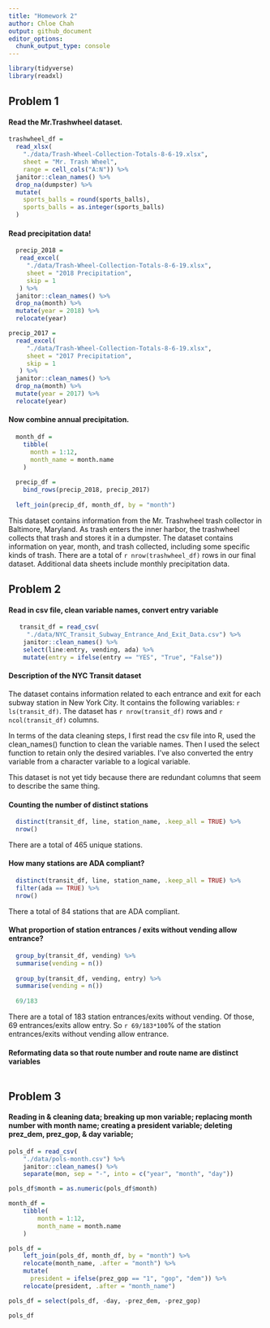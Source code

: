 ```yaml
---
title: "Homework 2"
author: Chloe Chah
output: github_document
editor_options: 
  chunk_output_type: console
---
```




```r
library(tidyverse)
library(readxl)
```

## Problem 1 

#### Read the Mr.Trashwheel dataset. 

```r

trashwheel_df = 
  read_xlsx(
    "./data/Trash-Wheel-Collection-Totals-8-6-19.xlsx",
    sheet = "Mr. Trash Wheel",
    range = cell_cols("A:N")) %>% 
  janitor::clean_names() %>%
  drop_na(dumpster) %>%
  mutate(
    sports_balls = round(sports_balls), 
    sports_balls = as.integer(sports_balls)
  )
```

#### Read precipitation data! 

```r
  precip_2018 = 
   read_excel(
     "./data/Trash-Wheel-Collection-Totals-8-6-19.xlsx", 
     sheet = "2018 Precipitation", 
     skip = 1
   ) %>% 
  janitor::clean_names() %>%
  drop_na(month) %>%
  mutate(year = 2018) %>%
  relocate(year)

precip_2017 = 
  read_excel(
     "./data/Trash-Wheel-Collection-Totals-8-6-19.xlsx", 
     sheet = "2017 Precipitation", 
     skip = 1
   ) %>% 
  janitor::clean_names() %>%
  drop_na(month) %>%
  mutate(year = 2017) %>%
  relocate(year)

```

#### Now combine annual precipitation.

```r
  month_df = 
    tibble(
      month = 1:12, 
      month_name = month.name
    )
  
  precip_df = 
    bind_rows(precip_2018, precip_2017)
  
  left_join(precip_df, month_df, by = "month")

```

This dataset contains information from the Mr. Trashwheel trash collector in Baltimore, Maryland. As trash enters the inner harbor, the trashwheel collects that trash and stores it in a dumpster. The dataset contains information on year, month, and trash collected, including some specific kinds of trash. There are a total of `r nrow(trashwheel_df)` rows in our final dataset. Additional data sheets include monthly precipitation data.

## Problem 2 

#### Read in csv file, clean variable names, convert entry variable 

```r
   transit_df = read_csv(
     "./data/NYC_Transit_Subway_Entrance_And_Exit_Data.csv") %>%
    janitor::clean_names() %>%
    select(line:entry, vending, ada) %>%
    mutate(entry = ifelse(entry == "YES", "True", "False"))
```

#### Description of the NYC Transit dataset 

The dataset contains information related to each entrance and exit for each subway station in New York City. It contains the following variables: `r ls(transit_df)`. The dataset has `r nrow(transit_df)` rows and `r ncol(transit_df)` columns. 

In terms of the data cleaning steps, I first read the csv file into R, used the clean_names() function to clean the variable names. Then I used the select function to retain only the desired variables. I've also converted the entry variable from a character variable to a logical variable.

This dataset is not yet tidy because there are redundant columns that seem to describe the same thing. 

#### Counting the number of distinct stations 

```r
  distinct(transit_df, line, station_name, .keep_all = TRUE) %>%
  nrow()
```

There are a total of 465 unique stations. 

#### How many stations are ADA compliant?

```r
  distinct(transit_df, line, station_name, .keep_all = TRUE) %>% 
  filter(ada == TRUE) %>%
  nrow() 
```

There a total of 84 stations that are ADA compliant. 

#### What proportion of station entrances / exits without vending allow entrance?

```r
  group_by(transit_df, vending) %>%
  summarise(vending = n())
  
  group_by(transit_df, vending, entry) %>%
  summarise(vending = n())
  
  69/183
```

There are a total of 183 station entrances/exits without vending. Of those, 69 entrances/exits allow entry. So `r 69/183*100`% of the station entrances/exits without vending allow entrance.

#### Reformating data so that route number and route name are distinct variables

```r

```


## Problem 3 

#### Reading in & cleaning data; breaking up mon variable; replacing month number with month name; creating a president variable; deleting prez_dem, prez_gop, & day variable; 

```r
pols_df = read_csv(
    "./data/pols-month.csv") %>%
    janitor::clean_names() %>%
    separate(mon, sep = "-", into = c("year", "month", "day"))

pols_df$month = as.numeric(pols_df$month)

month_df = 
    tibble(
        month = 1:12,
        month_name = month.name
    )

pols_df =
    left_join(pols_df, month_df, by = "month") %>%
    relocate(month_name, .after = "month") %>%
    mutate(
      president = ifelse(prez_gop == "1", "gop", "dem")) %>%
    relocate(president, .after = "month_name")

pols_df = select(pols_df, -day, -prez_dem, -prez_gop)

pols_df

```





